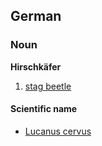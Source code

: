 ==German==
===Noun===
'''Hirschkäfer'''

# [[stag beetle]]

====Scientific name====
*[[Lucanus cervus]]